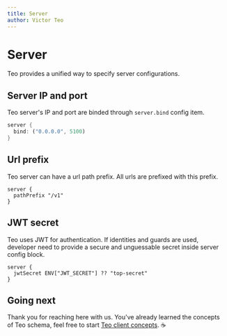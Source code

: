 ```yaml
---
title: Server
author: Victor Teo
---
```



# Server

Teo provides a unified way to specify server configurations.

## Server IP and port

Teo server's IP and port are binded through `server.bind` config item.

```rust showLineNumbers
server {
  bind: ("0.0.0.0", 5100)
}
```

## Url prefix

Teo server can have a url path prefix. All urls are prefixed with this prefix.

```teo showLineNumbers
server {
  pathPrefix "/v1"
}
```

## JWT secret

Teo uses JWT for authentication. If identities and guards are used, developer
need to provide a secure and unguessable secret inside server config block.

```teo showLineNumbers
server {
  jwtSecret ENV["JWT_SECRET"] ?? "top-secret"
}
```

## Going next

Thank you for reaching here with us. You've already learned the concepts of Teo
schema, feel free to start
[Teo client concepts](/concepts/components/teo-client). ☕️

<PrevNext />
